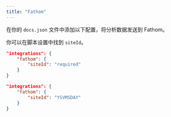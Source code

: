 ```yaml
---
title: "Fathom"
---
```


在你的 `docs.json` 文件中添加以下配置，将分析数据发送到 Fathom。

你可以在脚本设置中找到 `siteId`。

<CodeGroup>

```json Analytics options in docs.json
"integrations": {
    "fathom": {
        "siteId": "required"
    }
}
```

```json Example
"integrations": {
    "fathom": {
        "siteId": "YSVMSDAY"
    }
}
```

</CodeGroup>
